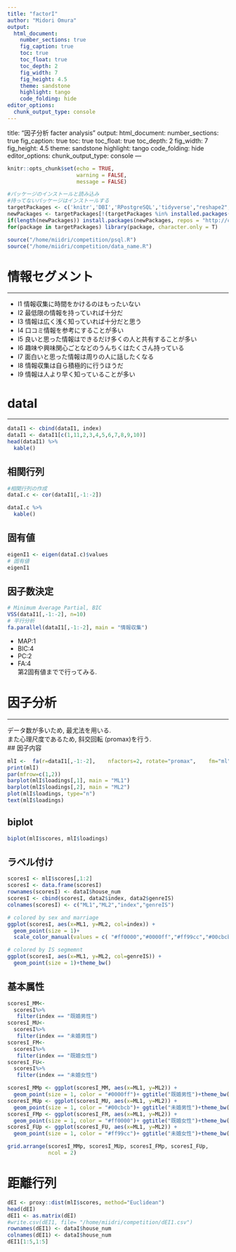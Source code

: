 ```yaml
---
title: "factorI"
author: "Midori Omura"
output:
  html_document:
    number_sections: true
    fig_caption: true
    toc: true
    toc_float: true
    toc_depth: 2
    fig_width: 7
    fig_height: 4.5
    theme: sandstone 
    highlight: tango
    code_folding: hide
editor_options: 
  chunk_output_type: console
---
```

title: "因子分析 facter analysis"
output:
  html_document:
    number_sections: true
    fig_caption: true
    toc: true
    toc_float: true
    toc_depth: 2
    fig_width: 7
    fig_height: 4.5
    theme: sandstone
    highlight: tango
    code_folding: hide
editor_options: 
  chunk_output_type: console
---

```r
knitr::opts_chunk$set(echo = TRUE, 
                      warning = FALSE,
                      message = FALSE)
```


```r
#パッケージのインストールと読み込み
#持ってないパッケージはインストールする
targetPackages <- c('knitr','DBI','RPostgreSQL','tidyverse',"reshape2","lubridate","dbplot","DT","gridExtra","fmsb","corrplot","graphics","GGally","psych", "GPArotation") 
newPackages <- targetPackages[!(targetPackages %in% installed.packages()[,"Package"])]
if(length(newPackages)) install.packages(newPackages, repos = "http://cran.us.r-project.org")
for(package in targetPackages) library(package, character.only = T)

source("/home/miidri/competition/psql.R")
source("/home/miidri/competition/data_name.R")

```


# 情報セグメント
***
- I1 情報収集に時間をかけるのはもったいない
- I2 最低限の情報を持っていれば十分だ
- I3 情報は広く浅く知っていれば十分だと思う
- I4 口コミ情報を参考にすることが多い
- I5 良いと思った情報はできるだけ多くの人と共有することが多い
- I6 趣味や興味関心ごとなどのうんちくはたくさん持っている
- I7 面白いと思った情報は周りの人に話したくなる
- I8 情報収集は自ら積極的に行うほうだ
- I9 情報は人より早く知っていることが多い  

# dataI
***

```r
dataI1 <- cbind(dataI1, index)
dataI1 <- dataI1[c(1,11,2,3,4,5,6,7,8,9,10)]
head(dataI1) %>% 
  kable()
```


## 相関行列
```r
#相関行列の作成
dataI.c <- cor(dataI1[,-1:-2])

dataI.c %>% 
  kable()
```
  
## 固有値
```r
eigenI1 <- eigen(dataI.c)$values
# 固有値
eigenI1
```

## 因子数決定
```r
# Minimum Average Partial, BIC
VSS(dataI1[,-1:-2], n=10)
# 平行分析
fa.parallel(dataI1[,-1:-2], main = "情報収集")
```
  
- MAP:1  
- BIC:4  
- PC:2  
- FA:4  
第2固有値までで行ってみる.

# 因子分析
***
データ数が多いため, 最尤法を用いる.  
また心理尺度であるため, 斜交回転 (promax)を行う.  
## 因子内容
```r
mlI	<-	fa(r=dataI1[,-1:-2],	nfactors=2,	rotate="promax",	fm="ml")
print(mlI)
par(mfrow=c(1,2)) 
barplot(mlI$loadings[,1], main = "ML1") 
barplot(mlI$loadings[,2], main = "ML2") 
plot(mlI$loadings, type="n")
text(mlI$loadings) 
```

## biplot
```r
biplot(mlI$scores, mlI$loadings)
```

## ラベル付け
```r
scoresI <- mlI$scores[,1:2]
scoresI <- data.frame(scoresI)
rownames(scoresI) <- dataI$house_num
scoresI <- cbind(scoresI, data2$index, data2$genreIS)
colnames(scoresI) <- c("ML1","ML2","index","genreIS")

# colored by sex and marriage
ggplot(scoresI, aes(x=ML1, y=ML2, col=index)) +
  geom_point(size = 1)+
  scale_color_manual(values = c( "#ff0000","#0000ff","#ff99cc","#00cbcb"))+theme_bw()

# colored by IS segmemnt
ggplot(scoresI, aes(x=ML1, y=ML2, col=genreIS)) +
  geom_point(size = 1)+theme_bw()
```

## 基本属性
```r
scoresI_MM<-
  scoresI%>% 
   filter(index == "既婚男性")
scoresI_MU<-
  scoresI%>% 
   filter(index == "未婚男性")
scoresI_FM<-
  scoresI%>% 
   filter(index == "既婚女性")
scoresI_FU<-
  scoresI%>% 
   filter(index == "未婚女性")

scoresI_MMp <- ggplot(scoresI_MM, aes(x=ML1, y=ML2)) +
  geom_point(size = 1, color = "#0000ff")+ ggtitle("既婚男性")+theme_bw()
scoresI_MUp <- ggplot(scoresI_MU, aes(x=ML1, y=ML2)) +
  geom_point(size = 1, color = "#00cbcb")+ ggtitle("未婚男性")+theme_bw()
scoresI_FMp <- ggplot(scoresI_FM, aes(x=ML1, y=ML2)) +
  geom_point(size = 1, color = "#ff0000")+ ggtitle("既婚女性")+theme_bw()
scoresI_FUp <- ggplot(scoresI_FU, aes(x=ML1, y=ML2)) +
  geom_point(size = 1, color = "#ff99cc")+ ggtitle("未婚女性")+theme_bw()

grid.arrange(scoresI_MMp, scoresI_MUp, scoresI_FMp, scoresI_FUp,
             ncol = 2)
```

# 距離行列
```r
dEI <- proxy::dist(mlI$scores, method="Euclidean")
head(dEI)
dEI1 <- as.matrix(dEI)
#write.csv(dEI1, file= "/home/miidri/competition/dEI1.csv")
rownames(dEI1) <- dataI$house_num
colnames(dEI1) <- dataI$house_num
dEI1[1:5,1:5]
```



